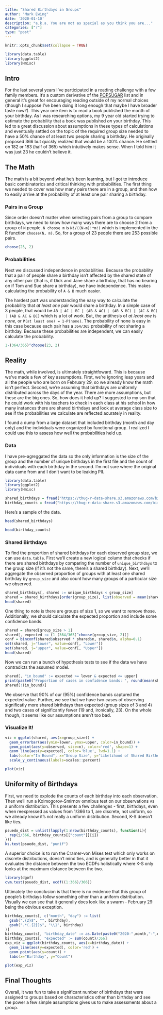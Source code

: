 ```yaml
---
title: "Shared Birthdays in Groups"
author: "Mark Ewing"
date: '2020-01-10'
description: "a.k.a. You are not as special as you think you are..."
categories: ["r"]
type: "post"
---
```


```r
knitr::opts_chunk$set(collapse = TRUE)
```

```r
library(data.table)
library(ggplot2)
library(Hmisc)
```

## Intro

For the last several years I've participated in a reading challenge with a few family members. It's a custom derivative of the [POPSUGAR](https://www.popsugar.com/) list and in general it's great for encouraging reading outside of my normal choices (though I suppose I've been doing it long enough that maybe I have broader taste now?). This year one item is to read a book published the month of your birthday. As I was researching options, my 9 year old started trying to estimate the probability that a book was published *on* your birthday. This led to a great discussion about assumptions in these types of calculations and eventually settled on the topic of the required group size needed to have a 50% chance of at least two people sharing a birthday. He originally proposed 366 but quickly realized that would be a 100% chance. He settled on 182 or 183 (half of 365) which intuitively makes sense. When I told him it was just 23 he couldn't believe it.

## The Math

The math is a bit beyond what he's been learning, but I got to introduce basic combinatorics and critical thinking with probabilities. The first thing we needed to cover was how many pairs there are in a group, and then how to easily arrive at the probability of at least one pair sharing a birthday.

### Pairs in a Group

Since order doesn't matter when selecting pairs from a group to compare birthdays, we need to know how many ways there are to choose 2 from a group of `N` people. `N choose m` is `N!/((N-m)!*m!)` which is implemented in the R function `choose(N, m)`. So, for a group of 23 people there are 253 possible pairs.

```r
choose(23, 2)
```

### Probabilities

Next we discussed independence in probabilities. Because the probability that a pair of people share a birthday isn't affected by the shared state of any other pair (that is, if Dick and Jane share a birthday, that has no bearing on if Tom and Sue share a birthday), we have independence. This makes calculating the probability of `A & B` much easier.

The hardest part was understanding the easy way to calculate the probability that *at least one* pair would share a birthday. In a simple case of 3 people, that would be `AB | AC | BC | (AB & AC) | (AB & BC) | (AC & BC) | (AB & AC & BC)` which is a lot of work. But, the antithesis of *at least one* is *none*, or `P(at least one) = 1-P(none)`. The probability of none is easy in this case because each pair has a `364/365` probability of not sharing a birthday. Because these probabilities are independent, we can easily calculate the probability.

```r
1-(364/365)^choose(23, 2)
```

## Reality

The math, while involved, is ultimately straightfoward. This is because we've made a few of key assumptions. First, we're ignoring leap years and all the people who are born on February 29, so we already know the math isn't perfect. Second, we're assuming that birthdays are uniformly distributed across the days of the year. There are more assumptions, but these are the big ones. So, how does it hold up? I suggested to my son that he could work with his teachers to check in each class at his school in how many instances there are shared birthdays and look at average class size to see if the probabilities we calculate are reflected acurately in reality.

I found a dump from a large dataset that included birthday (month and day only) and the individuals were organized by functional group. I realized I could use this to assess how well the probabilities held up.

### Data

I have pre-agreggated the data so the only information is the size of the group and the number of unique birthdays in the first file and the count of individuals with each birthday in the second. I'm not sure where the original data came from and I don't want to be leaking PII.

```r
library(data.table)
library(ggplot2)
library(Hmisc)

shared_birthdays = fread("https://thug-r-data-share.s3.amazonaws.com/birthday_data.txt")
birthday_counts = fread("https://thug-r-data-share.s3.amazonaws.com/birthday_data_dist.txt")
```

Here's a sample of the data.

```r
head(shared_birthdays)
```

```r
head(birthday_counts)
```

### Shared Birthdays

To find the proportion of shared birthdays for each observed group size, we can use `data.table`. First we'll create a new logical column that checks if there are shared birthdays by comparing the number of `unique_birthdays` to the group size (if it's not the same, there's a shared birthday). Next, we'll aggregate the observed proportion of groups with at least one shared birthday by `group_size` and also count how many groups of a particular size we observed.

```r
shared_birthdays[, shared := unique_birthdays < group_size]
shared = shared_birthdays[order(group_size), list(observed = mean(shared), n = .N), by=group_size]
head(shared)
```

One thing to note is there are groups of size 1, so we want to remove those. Additionally, we should calculate the expected proportion and include some confidence bands.

```r
shared = shared[group_size > 1]
shared[, expected := (1-(364/365)^choose(group_size, 2))]
conf = binconf(shared$observed * shared$n, shared$n, alpha=0.1)
set(shared, j="lower", value=conf[, "Lower"])
set(shared, j="upper", value=conf[, "Upper"])
head(shared)
```

Now we can run a bunch of hypothesis tests to see if the data we have contradicts the assumed model.

```r
shared[, "in_bound" := expected >= lower & expected <= upper]
print(paste0("Proportion of cases in confidence bands: ", round(mean(shared$in_bound), 3)))
shared[!(in_bound)]
```

We observe that 90% of our (95%) confidence bands captured the expected value. Further, we see that we have two cases of observing significatly more shared birthdays than expected (group sizes of 3 and 4) and two cases of significantly fewer (19 and, ironically, 23). On the whole though, it seems like our assumptions aren't too bad.

### Visualize It!

```r
viz = ggplot(shared, aes(x=group_size)) +
  geom_errorbar(aes(ymin=lower, ymax=upper, color=in_bound)) +
  geom_point(aes(y=observed, size=n), color='red', shape=1) +
  geom_line(aes(y=expected), color='blue', lwd=1.1) +
  labs(color="In Bound", x="Group Size", y="Likelihood of Shared Birthday", size="Number of Groups") +
  scale_y_continuous(labels=scales::percent)
```
```r
plot(viz)
```

## Uniformity of Birthdays

First, we need to explode the counts of each birthday into each observation. Then we'll run a Kolmogorov-Smirnov omnibus test on our observations vs a uniform distribution. This presents a few challenges - first, birthdays, even when reexpressed as values from 1/366 to 1, are discrete, not uniform, so we already know it's not really a uniform distribution. Second, K-S doesn't like ties.

```r
psuedo_dist = unlist(lapply(1:nrow(birthday_counts), function(i){
  rep(i/366, birthday_counts[["count"]][i])
}))
ks.test(psuedo_dist, "punif")
```

A superior choice is to run the Cramer-von Mises test which only works on discrete distributions, doesn't mind ties, and is generally better in that it evaluates the distance between the two ECDFs holistically where K-S only looks at the maximum distance between the two.

```r
library(dgof)
cvm.test(psuedo_dist, ecdf((1:366)/366))
```

Ultimately the conclusion is that there is no evidence that this group of people's birthdays follow something other than a uniform distribution. Visually we can see that it generally does look like a swarm - February 29 being the obvious exception.

```r
birthday_counts[, c("month", "day") := list(
  gsub(".{2}$", "", birthday),
  gsub(".*(.{2})$", "\\1", birthday)
)]
birthday_counts[, "birthday_date" := as.Date(paste0("2020-",month,"-",day))]
birthday_counts[, "expected" := sum(count)/366]
exp_viz = ggplot(birthday_counts, aes(x=birthday_date)) + 
  geom_line(aes(y=expected), color='red') +
  geom_point(aes(y=count)) +
  labs(x="Birthday", y="Count")
```
```r
plot(exp_viz)
```


## Final Thoughts

Overall, it was fun to take a significant number of birthdays that were assigned to groups based on characteristics other than birthday and see the power a few simple assumptions gives us to make assessments about a group.
